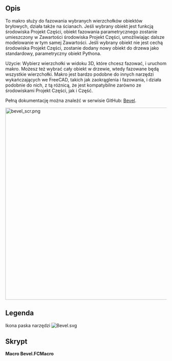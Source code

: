 <languages/>

{{Macro/pl
|Name=Macro Bevel
|Icon=Bevel.svg
|Description=Fazuj wybrane wierzchołki obiektów bryłowych, parametryczne, kompatybilne ze środowiskiem pracy Projekt Części.
|Author=TheMarkster
|Version=0.2022.04.06b
|Date=2022-04-06
|FCVersion=Wersje Python 3
|Download=[https://wiki.freecad.org/File:bevel.svg Ikona paska narzędzi]
|SeeAlso=
|Links=[https://github.com/mwganson/Bevel Full Dokumentacja na Github]
}}

<span id="Description"></span>
==Opis==

To makro służy do fazowania wybranych wierzchołków obiektów bryłowych, działa także na ścianach. Jeśli wybrany obiekt jest funkcją środowiska Projekt Części, obiekt fazowania parametrycznego zostanie umieszczony w Zawartości środowiska Projekt Części, umożliwiając dalsze modelowanie w tym samej Zawartości. Jeśli wybrany obiekt nie jest cechą środowiska Projekt Części, zostanie dodany nowy obiekt do drzewa jako standardowy, parametryczny obiekt Pythona.

Użycie: Wybierz wierzchołki w widoku 3D, które chcesz fazować, i uruchom makro. Możesz też wybrać cały obiekt w drzewie, wtedy fazowane będą wszystkie wierzchołki. Makro jest bardzo podobne do innych narzędzi wykańczających we FreeCAD, takich jak zaokrąglenia i fazowania, i działa podobnie do nich, z tą różnicą, że jest kompatybilne zarówno ze środowiskami Projekt Części, jak i Część.

Pełną dokumentację można znaleźć w serwisie GitHub: [https://github.com/mwganson/Bevel Bevel].

[[File:bevel_scr.png|600px]]
{{Caption|Zrzut ekranu makra Bevel}}

<span id="Legend"></span>
==Legenda==

{{Codeextralink|https://gist.github.com/mwganson/25ee4dc925c8bcf1182bd9979025ed2d/raw/db5e9ecdba031bc743a9bd1e3a39e257ee523abc/Bevel.FCMacro|Bevel.FCMacro}}

Ikona paska narzędzi
[[Image:Bevel.svg]]

<span id="Script"></span>
==Skrypt==

'''Macro Bevel.FCMacro'''

{{CodeDownload|https://gist.github.com/mwganson/25ee4dc925c8bcf1182bd9979025ed2d|Bevel.FCMacro}}